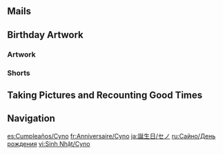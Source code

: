 {{Birthday Intro}}

==Mails==
{{Mails by Category Table|Cyno Birthday Mails|noheader=1}}

==Birthday Artwork==
===Artwork===
{{Artwork by Category Table
|Character Birthday Artwork
|category = Cyno Birthday Artwork
|header = Cyno's Birthday Artwork
}}

===Shorts===
{{Artwork by Category Table
|Character Shorts
|category = Cyno Birthday Artwork
|header = Cyno's Birthday Shorts
}}

==Taking Pictures and Recounting Good Times==
{{Transclude|Taking Pictures and Recounting Good Times/Cyno|Stories|main=1|top=1}}

==Navigation==
{{Character Navbox|Birthday}}

[[es:Cumpleaños/Cyno]]
[[fr:Anniversaire/Cyno]]
[[ja:誕生日/セノ]]
[[ru:Сайно/День рождения]]
[[vi:Sinh Nhật/Cyno]]